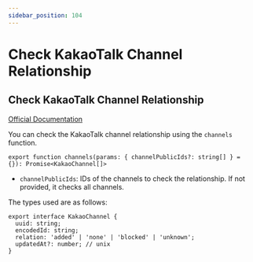 ```yaml
---
sidebar_position: 104
---
```


# Check KakaoTalk Channel Relationship

## Check KakaoTalk Channel Relationship

[Official Documentation](https://developers.kakao.com/docs/latest/ko/kakaotalk-channel/ios#check-relationship)

You can check the KakaoTalk channel relationship using the `channels` function.

```tsx
export function channels(params: { channelPublicIds?: string[] } = {}): Promise<KakaoChannel[]>
```

- `channelPublicIds`: IDs of the channels to check the relationship. If not provided, it checks all channels.

The types used are as follows:

```tsx
export interface KakaoChannel {
  uuid: string;
  encodedId: string;
  relation: 'added' | 'none' | 'blocked' | 'unknown';
  updatedAt?: number; // unix
}
```
